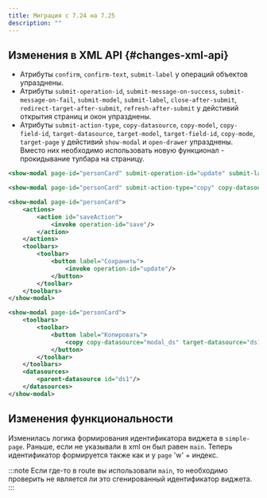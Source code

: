 ```yaml
---
title: Миграция с 7.24 на 7.25
description: ""
---
```


## Изменения в XML API {#changes-xml-api}

- Атрибуты `confirm`, `confirm-text`, `submit-label` у операций объектов упразднены.
- Атрибуты `submit-operation-id`, `submit-message-on-success`, `submit-message-on-fail`, `submit-model`, `submit-label`,
 `close-after-submit`, `redirect-target-after-submit`, `refresh-after-submit` у дейстивий открытия страниц и окон упразднены.
- Атрибуты `submit-action-type`, `copy-datasource`, `copy-model`, `copy-field-id`, `target-datasource`, `target-model`,
`target-field-id`, `copy-mode`, `target-page` у дейстивий `show-modal` и `open-drawer` упразднены.
Вместо них необходимо использовать новую функционал - прокидывание тулбара на страницу.

```xml title="Было"
<show-modal page-id="personCard" submit-operation-id="update" submit-label="Сохранить"/>

<show-modal page-id="personCard" submit-action-type="copy" copy-datasource="modal_ds" target-datasource="ds1"/>
```

```xml title="Стало"
<show-modal page-id="personCard">
    <actions>
        <action id="saveAction">
            <invoke operation-id="save"/>
        </action>
    </actions>
    <toolbars>
        <toolbar>
            <button label="Сохранить">
                <invoke operation-id="update"/>
            </button>
        </toolbar>
    </toolbars>
</show-modal>

<show-modal page-id="personCard">
    <toolbars>
        <toolbar>
            <button label="Копировать">
                <copy copy-datasource="modal_ds" target-datasource="ds1"/>
            </button>
        </toolbar>
    </toolbars>
    <datasources>
        <parent-datasource id="ds1"/>
    </datasources>
</show-modal>
```

## Изменения функциональности

Изменилась логика формирования идентификатора виджета в `simple-page`. Раньше, если не указывали в xml он был равен `main`.
Теперь идентификатор формируется также как и у `page` 'w' + индекс.

:::note
Если где-то в route вы использовали `main`, то необходимо проверить не является ли это сгенированный идентификатор виджета.
:::
